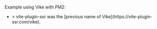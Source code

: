 
<CommunityNote />

Example using Vike with PM2:
 - <Example timestamp="2022.07" repo="hemengke1997/vite-plugin-ssr-pm2" />
   > vite-plugin-ssr was the [previous name of Vike](https://vite-plugin-ssr.com/vike).
